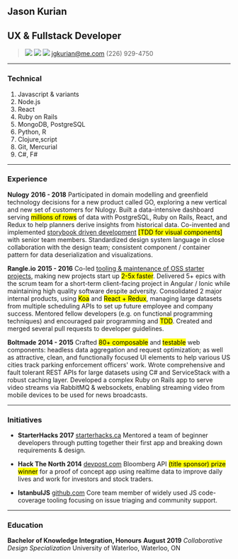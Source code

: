 
<section class="title">

# Jason Kurian
## UX & Fullstack Developer

> <a class="not-printed" href="https://github.com/JaKXz" target="_blank"><img class="logo" src="images/GitHub-Mark-120px-plus.png"/></a> <a class="not-printed" href="http://www.linkedin.com/in/jgkurian" target="_blank"><img class="logo" src="images/LinkedIn-InBug-2C.png"/></a> <a class="not-printed" href="https://twitter.com/JaKXz92" target="_blank"><img class="logo" src="images/Twitter_logo_blue.png"/></a>
> [jgkurian@me.com](mailto:jgkurian@me.com)
> (226) 929-4750

------
</section>
<section class="technical">

### Technical

1. Javascript & variants
1. Node.js
1. React
2. Ruby on Rails
2. MongoDB, PostgreSQL
2. Python, R
3. Clojure,script
3. Git, Mercurial
3. C#, F#

------
</section>
<section class="experience">

### Experience

**Nulogy** <span class="right">__2016 - 2018__</span>
  Participated in domain modelling and greenfield technology decisions for a new product called GO, exploring a new vertical and new set of customers for Nulogy.
  Built a data-intensive dashboard serving <mark>millions of rows</mark> of data with PostgreSQL, Ruby on Rails, React, and Redux to help planners derive insights from historical data.
  Co-invented and implemented [storybook driven development](https://medium.com/nulogy/storybook-driven-development-a3c517276c07) <mark>[TDD for visual components]</mark> with senior team members.
  Standardized design system language in close collaboration with the design team; consistent component / container pattern for data deserialization and visualizations.

**Rangle.io** <span class="right">__2015 - 2016__</span>
  Co-led [tooling & maintenance of OSS starter projects](https://github.com/rangle?utf8=%E2%9C%93&q=starter&type=&language=), making new projects start up <mark>2-5x faster</mark>.
  Delivered 5+ epics with the scrum team for a short-term client-facing project in Angular / Ionic while maintaining high quality software despite adversity.
  Consolidated 2 major internal products, using <mark>Koa</mark> and <mark>React + Redux</mark>, managing large datasets from multiple scheduling APIs to set up future employee and company success.
  Mentored fellow developers (e.g. on functional programming techniques) and encouraged pair programming and <mark>TDD</mark>.
  Created and merged several pull requests to developer guidelines.

**Boltmade** <span class="right">__2014 - 2015__</span>
  Crafted <mark>80+ composable</mark> and <mark>testable</mark> web components: headless data aggregation and request optimization; as well as attractive, clean, and functionally focused UI elements to help various US cities track parking enforcement officers' work.
  Wrote comprehensive and fault tolerant REST APIs for large datasets using C# and ServiceStack with a robust caching layer.
  Developed a complex Ruby on Rails app to serve video streams via RabbitMQ & websockets, enabling streaming video from mobile devices to be used for news broadcasts.

------
</section>
<section class="initiatives">

### Initiatives

* **StarterHacks 2017**
  <a href="https://starterhacks.ca/" target="_blank">starterhacks.ca</a>
  Mentored a team of beginner developers through putting together their first app and breaking down requirements & design.

* **Hack The North 2014**
  <a href="http://devpost.com/software/stock-slate" target="_blank">devpost.com</a>
  Bloomberg API <mark>(title sponsor) prize winner</mark> for a proof of concept app using realtime data to improve daily lives and work for investors and stock traders.

* **IstanbulJS**
  <a href="https://github.com/istanbuljs" target="_blank">github.com</a>
  Core team member of widely used JS code-coverage tooling focusing on issue triaging and community support.

------
</section>
<section class="education">

### Education

**Bachelor of Knowledge Integration, Honours** <span class="right">__August 2019__</span>
  *Collaborative Design Specialization*
  University of Waterloo, Waterloo, ON
</section>
